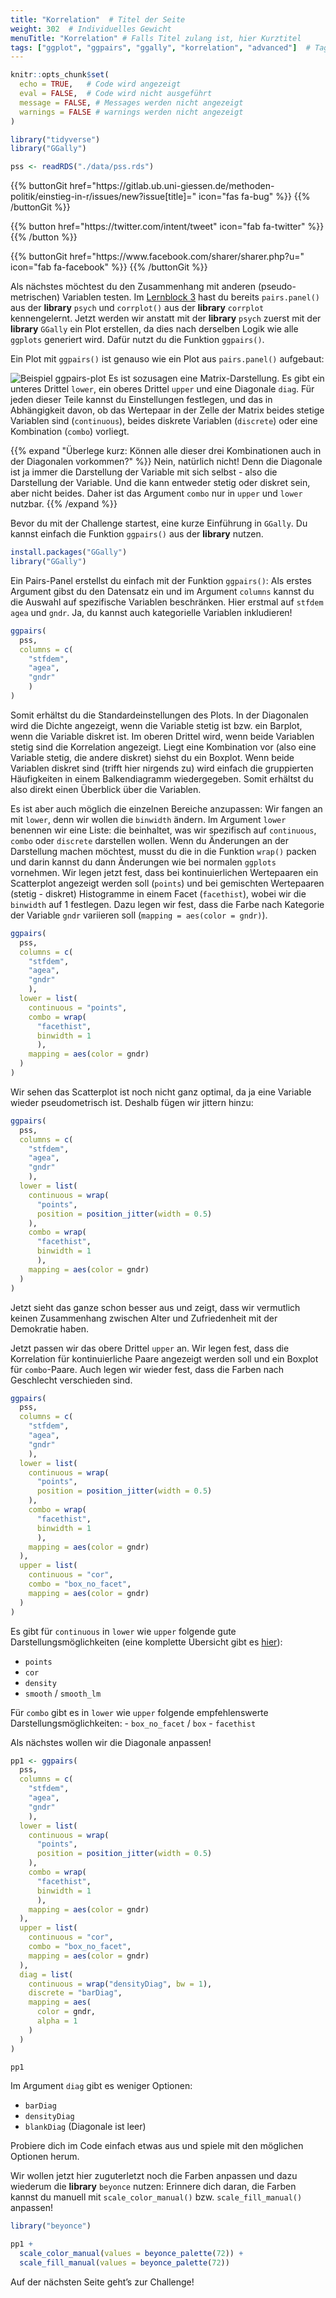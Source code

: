 ```yaml
---
title: "Korrelation"  # Titel der Seite
weight: 302  # Individuelles Gewicht 
menuTitle: "Korrelation" # Falls Titel zulang ist, hier Kurztitel
tags: ["ggplot", "ggpairs", "ggally", "korrelation", "advanced"]  # Tags hiereinsetzen; Kurzwort, was auf der Seite passsiert
---
```

```r
knitr::opts_chunk$set(
  echo = TRUE,   # Code wird angezeigt
  eval = FALSE,  # Code wird nicht ausgeführt
  message = FALSE, # Messages werden nicht angezeigt
  warnings = FALSE # warnings werden nicht angezeigt
)

library("tidyverse")
library("GGally")

pss <- readRDS("./data/pss.rds")
```

{{% buttonGit href=\"https\:\/\/gitlab.ub.uni-giessen.de\/methoden-politik\/einstieg-in-r\/issues\/new?issue[title]=\" icon=\"fas fa-bug\" %}} {{% /buttonGit %}} 

{{% button href=\"https\:\/\/twitter.com\/intent\/tweet\" icon=\"fab fa-twitter\" %}} {{% /button %}}

{{% buttonGit href=\"https\:\/\/www.facebook.com\/sharer\/sharer.php?u=\" icon=\"fab fa-facebook\" %}} {{% /buttonGit %}}

Als nächstes möchtest du den Zusammenhang mit anderen (pseudo-metrischen) Variablen testen. Im [Lernblock 3](https://lehre.bpkleer.de/lb3/) hast du bereits `pairs.panel()` aus der **library** `psych` und `corrplot()` aus der **library** `corrplot` kennengelernt. Jetzt werden wir anstatt mit der **library** `psych` zuerst mit der **library** `GGally` ein Plot erstellen, da dies nach derselben Logik wie alle `ggplots` generiert wird. Dafür nutzt du die Funktion `ggpairs()`. 

Ein Plot mit `ggpairs()` ist genauso wie ein Plot aus `pairs.panel()` aufgebaut:

![Beispiel ggpairs-plot](../img/ggpairs1.png)
Es ist sozusagen eine Matrix-Darstellung. Es gibt ein unteres Drittel `lower`, ein oberes Drittel `upper` und eine Diagonale `diag`. Für jeden dieser Teile kannst du Einstellungen festlegen, und das in Abhängigkeit davon, ob das Wertepaar in der Zelle der Matrix beides stetige Variablen sind (`continuous`), beides diskrete Variablen (`discrete`) oder eine Kombination (`combo`) vorliegt. 

{{% expand \"Überlege kurz: Können alle dieser drei Kombinationen auch in der Diagonalen vorkommen?\" %}}
Nein, natürlich nicht! Denn die Diagonale ist ja immer die Darstellung der Variable mit sich selbst - also die Darstellung der Variable. Und die kann entweder stetig oder diskret sein, aber nicht beides. Daher ist das Argument `combo` nur in `upper` und `lower` nutzbar. 
{{% /expand %}}

Bevor du mit der Challenge startest, eine kurze Einführung in `GGally`. Du kannst einfach die Funktion `ggpairs()` aus der **library** nutzen. 

```r
install.packages("GGally")
library("GGally")
```

Ein Pairs-Panel erstellst du einfach mit der Funktion `ggpairs()`: Als erstes Argument gibst du den Datensatz ein und im Argument `columns` kannst du die Auswahl auf spezifische Variablen beschränken. Hier erstmal auf `stfdem` `agea` und `gndr`. Ja, du kannst auch kategorielle Variablen inkludieren!

```r
ggpairs(
  pss, 
  columns = c(
    "stfdem",
    "agea",
    "gndr"
    )
)
```

Somit erhältst du die Standardeinstellungen des Plots. In der Diagonalen wird die Dichte angezeigt, wenn die Variable stetig ist bzw. ein Barplot, wenn die Variable diskret ist. Im oberen Drittel wird, wenn beide Variablen stetig sind die Korrelation angezeigt. Liegt eine Kombination vor (also eine Variable stetig, die andere diskret) siehst du ein Boxplot. Wenn beide Variablen diskret sind (trifft hier nirgends zu) wird einfach die gruppierten Häufigkeiten in einem Balkendiagramm wiedergegeben. Somit erhältst du also direkt einen Überblick über die Variablen. 

Es ist aber auch möglich die einzelnen Bereiche anzupassen: Wir fangen an mit `lower`, denn wir wollen die `binwidth` ändern. Im Argument `lower` benennen wir eine Liste: die beinhaltet, was wir spezifisch auf `continuous`, `combo` oder `discrete` darstellen wollen. Wenn du Änderungen an der Darstellung machen möchtest, musst du die in die Funktion `wrap()` packen und darin kannst du dann Änderungen wie bei normalen `ggplots` vornehmen. Wir legen jetzt fest, dass bei kontinuierlichen Wertepaaren ein Scatterplot angezeigt werden soll (`points`) und bei gemischten Wertepaaren (stetig - diskret) Histogramme in einem Facet (`facethist`), wobei wir die `binwidth` auf $1$ festlegen. Dazu legen wir fest, dass die Farbe nach Kategorie der Variable `gndr` variieren soll (`mapping = aes(color = gndr)`). 

```r
ggpairs(
  pss, 
  columns = c(
    "stfdem",
    "agea",
    "gndr"
    ),
  lower = list(
    continuous = "points",
    combo = wrap(
      "facethist",
      binwidth = 1
      ),
    mapping = aes(color = gndr)
  )
)
```
Wir sehen das Scatterplot ist noch nicht ganz optimal, da ja eine Variable wieder pseudometrisch ist. Deshalb fügen wir jittern hinzu:

```r
ggpairs(
  pss, 
  columns = c(
    "stfdem",
    "agea",
    "gndr"
    ),
  lower = list(
    continuous = wrap(
      "points",
      position = position_jitter(width = 0.5)
    ),
    combo = wrap(
      "facethist",
      binwidth = 1
      ),
    mapping = aes(color = gndr)
  )
)
```

Jetzt sieht das ganze schon besser aus und zeigt, dass wir vermutlich keinen Zusammenhang zwischen Alter und Zufriedenheit mit der Demokratie haben. 

Jetzt passen wir das obere Drittel `upper` an. Wir legen fest, dass die Korrelation für kontinuierliche Paare angezeigt werden soll und ein Boxplot für `combo`-Paare. Auch legen wir wieder fest, dass die Farben nach Geschlecht verschieden sind.

```r
ggpairs(
  pss, 
  columns = c(
    "stfdem",
    "agea",
    "gndr"
    ),
  lower = list(
    continuous = wrap(
      "points",
      position = position_jitter(width = 0.5)
    ),
    combo = wrap(
      "facethist",
      binwidth = 1
      ),
    mapping = aes(color = gndr)
  ),
  upper = list(
    continuous = "cor",
    combo = "box_no_facet",
    mapping = aes(color = gndr)
  )
)
```

Es gibt für `continuous` in `lower` wie `upper` folgende gute Darstellungsmöglichkeiten (eine komplette Übersicht gibt es [hier](http://ggobi.github.io/ggally/articles/ggally_plots.html)):

- `points`
- `cor`
- `density`
- `smooth` / `smooth_lm`

Für `combo` gibt es in `lower` wie `upper` folgende empfehlenswerte Darstellungsmöglichkeiten:
- `box_no_facet` / `box`
- `facethist`

Als nächstes wollen wir die Diagonale anpassen!

```r
pp1 <- ggpairs(
  pss, 
  columns = c(
    "stfdem",
    "agea",
    "gndr"
    ),
  lower = list(
    continuous = wrap(
      "points",
      position = position_jitter(width = 0.5)
    ),
    combo = wrap(
      "facethist",
      binwidth = 1
      ),
    mapping = aes(color = gndr)
  ),
  upper = list(
    continuous = "cor",
    combo = "box_no_facet",
    mapping = aes(color = gndr)
  ),
  diag = list(
    continuous = wrap("densityDiag", bw = 1),
    discrete = "barDiag",
    mapping = aes(
      color = gndr, 
      alpha = 1
    )
  )
)

pp1
```

Im Argument `diag` gibt es weniger Optionen:

- `barDiag`
- `densityDiag`
- `blankDiag` (Diagonale ist leer)

Probiere dich im Code einfach etwas aus und spiele mit den möglichen Optionen herum. 

Wir wollen jetzt hier zuguterletzt noch die Farben anpassen und dazu wiederum die **library** `beyonce` nutzen: Erinnere dich daran, die Farben kannst du manuell mit `scale_color_manual()` bzw. `scale_fill_manual()` anpassen!
```r
library("beyonce")

pp1 +
  scale_color_manual(values = beyonce_palette(72)) +
  scale_fill_manual(values = beyonce_palette(72))

```

Auf der nächsten Seite geht's zur Challenge!